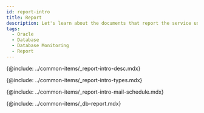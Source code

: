 ```yaml
---
id: report-intro
title: Report
description: Let's learn about the documents that report the service usage and failure records for individual projects.
tags:
  - Oracle
  - Database
  - Database Monitoring
  - Report
---
```


<!-- Overview -->

{@include: ../common-items/_report-intro-desc.mdx}

<!-- ## Report type -->

{@include: ../common-items/_report-intro-types.mdx}

<!-- ## Scheduling the email delivery -->

{@include: ../common-items/_report-intro-mail-schedule.mdx}

{@include: ../common-items/_db-report.mdx}
